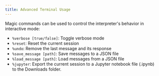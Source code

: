 ```yaml
---
title: Advanced Terminal Usage
---
```


Magic commands can be used to control the interpreter's behavior in interactive mode:

- `%verbose [true/false]`: Toggle verbose mode
- `%reset`: Reset the current session
- `%undo`: Remove the last message and its response
- `%save_message [path]`: Save messages to a JSON file
- `%load_message [path]`: Load messages from a JSON file
- `%jupyter`: Export the current session to a Jupyter notebook file (.ipynb) to the Downloads folder.
